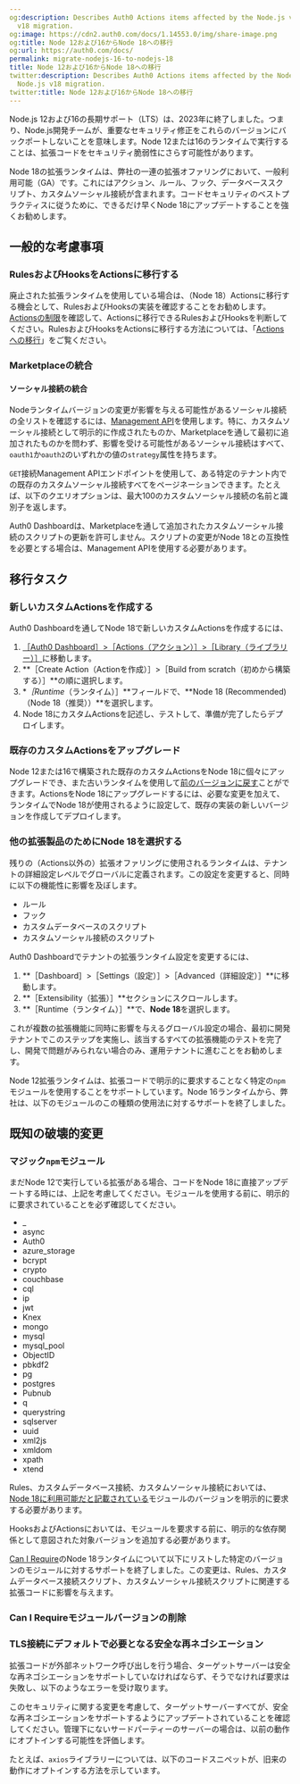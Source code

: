 ```yaml
---
og:description: Describes Auth0 Actions items affected by the Node.js v12+6 to Node.js
  v18 migration.
og:image: https://cdn2.auth0.com/docs/1.14553.0/img/share-image.png
og:title: Node 12および16からNode 18への移行
og:url: https://auth0.com/docs/
permalink: migrate-nodejs-16-to-nodejs-18
title: Node 12および16からNode 18への移行
twitter:description: Describes Auth0 Actions items affected by the Node.js v12+6 to
  Node.js v18 migration.
twitter:title: Node 12および16からNode 18への移行
---
```


Node.js 12および16の長期サポート（LTS）は、2023年に終了しました。つまり、Node.js開発チームが、重要なセキュリティ修正をこれらのバージョンにバックポートしないことを意味します。Node 12または16のランタイムで実行することは、拡張コードをセキュリティ脆弱性にさらす可能性があります。

Node 18の拡張ランタイムは、弊社の一連の拡張オファリングにおいて、一般利用可能（GA）です。これにはアクション、ルール、フック、データベーススクリプト、カスタムソーシャル接続が含まれます。コードセキュリティのベストプラクティスに従うために、できるだけ早くNode 18にアップデートすることを強くお勧めします。

## 一般的な考慮事項

### RulesおよびHooksをActionsに移行する

廃止された拡張ランタイムを使用している場合は、（Node 18）Actionsに移行する機会として、RulesおよびHooksの実装を確認することをお勧めします。[Actionsの制限](/actions/limitations)を確認して、Actionsに移行できるRulesおよびHooksを判断してください。RulesおよびHooksをActionsに移行する方法については、「[Actionsへの移行](/migrate)」をご覧ください。

### Marketplaceの統合

#### ソーシャル接続の統合

Nodeランタイムバージョンの変更が影響を与える可能性があるソーシャル接続の全リストを確認するには、[Management API](/api/management/v2)を使用します。特に、カスタムソーシャル接続として明示的に作成されたものか、Marketplaceを通して最初に追加されたものかを問わず、影響を受ける可能性があるソーシャル接続はすべて、`oauth1`か`oauth2`のいずれかの値の`strategy`属性を持ちます。

`GET`接続Management APIエンドポイントを使用して、ある特定のテナント内での既存のカスタムソーシャル接続すべてをページネーションできます。たとえば、以下のクエリオプションは、最大100のカスタムソーシャル接続の名前と識別子を返します。



Auth0 Dashboardは、Marketplaceを通して追加されたカスタムソーシャル接続のスクリプトの更新を許可しません。スクリプトの変更がNode 18との互換性を必要とする場合は、Management APIを使用する必要があります。

## 移行タスク

### 新しいカスタムActionsを作成する

Auth0 Dashboardを通してNode 18で新しいカスタムActionsを作成するには、

1. [［Auth0 Dashboard］>［Actions（アクション）］>［Library（ライブラリー）］](%24%7Bmanage_url%7D/dashboard/actions/library)に移動します。
2. **［Create Action（Actionを作成）］>［Build from scratch（初めから構築する）］**の順に選択します。
3. **［Runtime*（ランタイム）］**フィールドで、**Node 18 (Recommended)（Node 18（推奨））**を選択します。
4. Node 18にカスタムActionsを記述し、テストして、準備が完了したらデプロイします。

### 既存のカスタムActionsをアップグレード

Node 12または16で構築された既存のカスタムActionsをNode 18に個々にアップグレードでき、また古いランタイムを使用して[前のバージョンに戻す](/customize/actions/manage-versions#revert-actions)ことができます。ActionsをNode 18にアップグレードするには、必要な変更を加えて、ランタイムでNode 18が使用されるように設定して、既存の実装の新しいバージョンを作成してデプロイします。

### 他の拡張製品のためにNode 18を選択する

残りの（Actions以外の）拡張オファリングに使用されるランタイムは、テナントの詳細設定レベルでグローバルに定義されます。この設定を変更すると、同時に以下の機能性に影響を及ぼします。

* ルール
* フック
* カスタムデータベースのスクリプト
* カスタムソーシャル接続のスクリプト

Auth0 Dashboardでテナントの拡張ランタイム設定を変更するには、

1. **［Dashboard］>［Settings（設定）］>［Advanced（詳細設定）］**に移動します。
2. **［Extensibility（拡張）］**セクションにスクロールします。
3. **［Runtime（ランタイム）］**で、**Node 18**を選択します。

これが複数の拡張機能に同時に影響を与えるグローバル設定の場合、最初に開発テナントでこのステップを実施し、該当するすべての拡張機能のテストを完了し、開発で問題がみられない場合のみ、運用テナントに進むことをお勧めします。

Node 12拡張ランタイムは、拡張コードで明示的に要求することなく特定の`npm`モジュールを使用することをサポートしています。Node 16ランタイムから、弊社は、以下のモジュールのこの種類の使用法に対するサポートを終了しました。

## 既知の破壊的変更

### マジック`npm`モジュール

まだNode 12で実行している拡張がある場合、コードをNode 18に直接アップデートする時には、上記を考慮してください。モジュールを使用する前に、明示的に要求されていることを必ず確認してください。

* _
* async
* Auth0
* azure_storage
* bcrypt
* crypto
* couchbase
* cql
* ip
* jwt
* Knex
* mongo
* mysql
* mysql_pool
* ObjectID
* pbkdf2
* pg
* postgres
* Pubnub
* q
* querystring
* sqlserver
* uuid
* xml2js
* xmldom
* xpath
* xtend

Rules、カスタムデータベース接続、カスタムソーシャル接続においては、[Node 18に利用可能だと記載されている](https://auth0-extensions.github.io/canirequire/)モジュールのバージョンを明示的に要求する必要があります。

HooksおよびActionsにおいては、モジュールを要求する前に、明示的な依存関係として意図された対象バージョンを追加する必要があります。

[Can I Require](https://auth0-extensions.github.io/canirequire/)のNode 18ランタイムについて以下にリストした特定のバージョンのモジュールに対するサポートを終了しました。この変更は、Rules、カスタムデータベース接続スクリプト、カスタムソーシャル接続スクリプトに関連する拡張コードに影響を与えます。

### Can I Requireモジュールバージョンの削除









### TLS接続にデフォルトで必要となる安全な再ネゴシエーション

拡張コードが外部ネットワーク呼び出しを行う場合、ターゲットサーバーは安全な再ネゴシエーションをサポートしていなければならず、そうでなければ要求は失敗し、以下のようなエラーを受け取ります。



このセキュリティに関する変更を考慮して、ターゲットサーバーすべてが、安全な再ネゴシエーションをサポートするようにアップデートされていることを確認してください。管理下にないサードパーティーのサーバーの場合は、以前の動作にオプトインする可能性を評価します。

たとえば、`axios`ライブラリーについては、以下のコードスニペットが、旧来の動作にオプトインする方法を示しています。